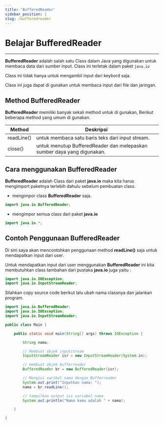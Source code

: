 ```yaml
---
title: 'BufferedReader'
sidebar_position: 1
slug: /bufferedreader
---
```

# Belajar BufferedReader

<hr />

**BufferedReader** adalah salah satu Class dalam Java yang digunakan untuk membaca data dari sumber input. Class ini terletak dalam paket `java.io`

Class ini tidak hanya untuk mengambil input dari keybord saja.

Class ini juga dapat di gunakan untuk membaca input dari file dan jaringan.

## Method BufferedReader

**BufferedReader** memiliki banyak sekali method untuk di gunakan, Berikut beberapa method yang umum di gunakan.

| **Method**      | **Deskripsi** |
|-----------------|-----------|
| readLine()      | untuk membaca satu baris teks dari input stream. | 
| close()         | untuk menutup BufferedReader dan melepaskan sumber daya yang digunakan. | 

## Cara menggunakan BufferedReader

**BufferedReader** adalah Class dari paket **java.io** maka kita harus mengimport paketnya terlebih dahulu sebelum pembuatan class.

- mengimpor class **BufferedReader** saja.
```java
import java.io.BufferedReader;
```

- mengimpor semua class dari paket **java.io**
```java
import java.io.*;
```
## Contoh Penggunaan BufferedReader

Di sini saya akan mencontohkan penggunaan method **readLine()** saja untuk mendapatkan input dari user.

Untuk mendapatkan input dari user menggunakan **BufferedReader** ini kita membutuhkan class tambahan dari pustaka **java.io** juga yaitu :
```java
import java.io.IOException;
import java.io.InputStreamReader;
```

Silahkan copy source code berikut lalu ubah nama classnya dan jalankan program.

```java
import java.io.BufferedReader;
import java.io.IOException;
import java.io.InputStreamReader;

public class Main {

    public static void main(String[] args) throws IOException {

        String nama;

        // Membuat objek inputstream
        InputStreamReader isr = new InputStreamReader(System.in);

        // membuat objek bufferreader
        BufferedReader br = new BufferedReader(isr);

        // Mengisi varibel nama dengan Bufferreader
        System.out.print("Inputkan nama: ");
        nama = br.readLine();

        // tampilkan output isi variabel nama
        System.out.println("Nama kamu adalah " + nama);

    }

}
```

